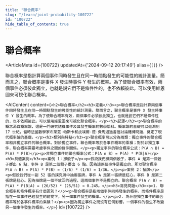 ```yaml
---
title: "聯合概率"
slug: "/learn/joint-probability-100722"
id: "100722"
hide_table_of_contents: true
---
```



# 聯合概率

<ArticleMeta id={100722} updatedAt={'2024-09-12 20:17:49'} alias={`[]`} />
<div className='border-solid border-b border-t-0 my-4 border-[var(--ifm-color-gray-300)]' />

聯合概率是指計算兩個事件同時發生且在同一時間點發生的可能性的統計測量。簡而言之，聯合概率是事件 X 發生時事件 Y 發生的概率。為了使聯合概率有效，兩個事件必須彼此獨立，也就是説它們不是條件性的，也不依賴彼此。可以使用維恩圖來可視化聯合概率。

<AIContent content={`<h2>聯合概率</h2><h3>定義</h3><p>聯合概率是指計算兩個事件同時發生且在同一時間點發生的可能性的統計測量。簡而言之，聯合概率是事件 X 發生時事件 Y 發生的概率。為了使聯合概率有效，兩個事件必須彼此獨立，也就是説它們不是條件性的，也不依賴彼此。可以使用維恩圖來可視化聯合概率。</p><h3>起源</h3><p>聯合概率的概念源自概率論，這是一門研究隨機事件及其發生概率的數學學科。概率論的基礎可以追溯到 17 世紀，當時法國數學家布萊茲·帕斯卡和皮埃爾·德·費馬通過書信討論賭博問題，奠定了現代概率論的基礎。</p><h3>類別與特點</h3><p>聯合概率可以分為兩類：獨立事件的聯合概率和非獨立事件的聯合概率。對於獨立事件，聯合概率等於各事件概率的乘積；對於非獨立事件，聯合概率需要考慮事件之間的條件關係。</p><p>獨立事件的聯合概率公式：P(A ∩ B) = P(A) * P(B)</p><p>非獨立事件的聯合概率公式：P(A ∩ B) = P(A) * P(B|A)</p><h3>具體案例</h3><p>案例 1：擲骰子</p><p>假設我們擲兩個骰子，事件 A 是第一個骰子擲出 6 點，事件 B 是第二個骰子擲出 6 點。因為這兩個事件是獨立的，所以聯合概率 P(A ∩ B) = P(A) * P(B) = (1/6) * (1/6) = 1/36。</p><p>案例 2：抽牌</p><p>假設我們從一副 52 張的撲克牌中抽兩張牌，事件 A 是第一張牌是紅心，事件 B 是第二張牌是紅心。因為抽牌是一個不放回的過程，這兩個事件不是獨立的。聯合概率 P(A ∩ B) = P(A) * P(B|A) = (26/52) * (25/51) ≈ 0.245。</p><h3>常見問題</h3><p>1. 聯合概率和條件概率有什麼區別？</p><p>聯合概率是指兩個事件同時發生的概率，而條件概率是指在一個事件已經發生的前提下，另一個事件發生的概率。</p><p>2. 為什麼獨立事件的聯合概率等於各事件概率的乘積？</p><p>因為獨立事件之間沒有任何影響，一個事件的發生不改變另一個事件發生的概率。</p>`} id={100722} />
